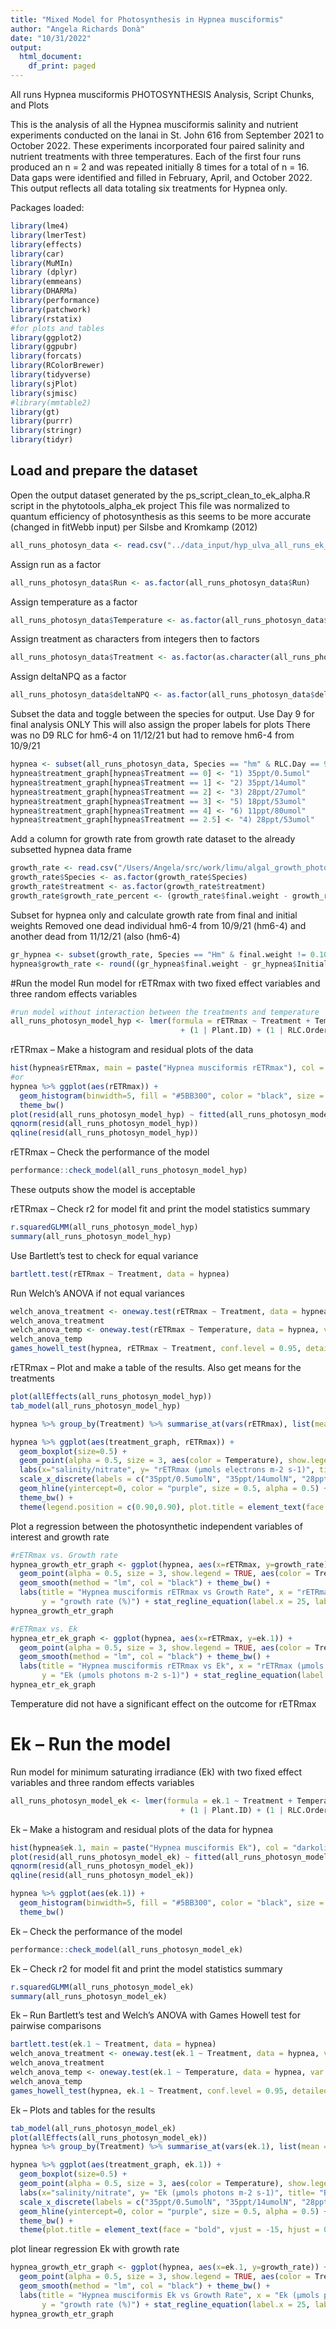 ```yaml
---
title: "Mixed Model for Photosynthesis in Hypnea musciformis"
author: "Angela Richards Donà"
date: "10/31/2022"
output:
  html_document:
    df_print: paged
---
```


All runs Hypnea musciformis PHOTOSYNTHESIS Analysis, Script Chunks, and Plots

This is the analysis of all the Hypnea musciformis salinity and nutrient experiments 
conducted on the lanai in St. John 616 from September 2021 to October 2022. These experiments incorporated four paired salinity
and nutrient treatments with three temperatures. Each of the first four runs produced an n = 2 and was repeated
initially 8 times for a total of n = 16.
Data gaps were identified and filled in February, April, and October 2022. 
This output reflects all data totaling six treatments for Hypnea only.

Packages loaded:

```r
library(lme4)
library(lmerTest)
library(effects)
library(car)
library(MuMIn)
library (dplyr)
library(emmeans)
library(DHARMa)
library(performance)
library(patchwork)
library(rstatix)
#for plots and tables
library(ggplot2)
library(ggpubr)
library(forcats)
library(RColorBrewer)
library(tidyverse)
library(sjPlot)
library(sjmisc)
#library(mmtable2)
library(gt)
library(purrr)
library(stringr)
library(tidyr)
```

## Load and prepare the dataset
Open the output dataset generated by the ps_script_clean_to_ek_alpha.R script in
the phytotools_alpha_ek project
This file was normalized to quantum efficiency of photosynthesis as this 
seems to be more accurate (changed in fitWebb input) per Silsbe and Kromkamp (2012)

```r
all_runs_photosyn_data <- read.csv("../data_input/hyp_ulva_all_runs_ek_alpha_normalized.csv")
```

Assign run as a factor
```r
all_runs_photosyn_data$Run <- as.factor(all_runs_photosyn_data$Run)
```

Assign temperature as a factor
```r
all_runs_photosyn_data$Temperature <- as.factor(all_runs_photosyn_data$Temp...C.)
```

Assign treatment as characters from integers then to factors
```r
all_runs_photosyn_data$Treatment <- as.factor(as.character(all_runs_photosyn_data$Treatment))
```

Assign deltaNPQ as a factor
```r
all_runs_photosyn_data$deltaNPQ <- as.factor(all_runs_photosyn_data$deltaNPQ)
```


Subset the data and toggle between the species for output. Use Day 9 for final analysis ONLY
This will also assign the proper labels for plots
There was no D9 RLC for hm6-4 on 11/12/21 but had to remove hm6-4 from 10/9/21
```r
hypnea <- subset(all_runs_photosyn_data, Species == "hm" & RLC.Day == 9 & uid != "2021-10-09_hm6-4")
hypnea$treatment_graph[hypnea$Treatment == 0] <- "1) 35ppt/0.5umol"
hypnea$treatment_graph[hypnea$Treatment == 1] <- "2) 35ppt/14umol" 
hypnea$treatment_graph[hypnea$Treatment == 2] <- "3) 28ppt/27umol" 
hypnea$treatment_graph[hypnea$Treatment == 3] <- "5) 18ppt/53umol" 
hypnea$treatment_graph[hypnea$Treatment == 4] <- "6) 11ppt/80umol"
hypnea$treatment_graph[hypnea$Treatment == 2.5] <- "4) 28ppt/53umol"
```

Add a column for growth rate from growth rate dataset to the already subsetted hypnea data frame
```r
growth_rate <- read.csv("/Users/Angela/src/work/limu/algal_growth_photosynthesis/data_input/all_runs_growth_011723.csv")
growth_rate$Species <- as.factor(growth_rate$Species)
growth_rate$treatment <- as.factor(growth_rate$treatment)
growth_rate$growth_rate_percent <- (growth_rate$final.weight - growth_rate$Initial.weight) / growth_rate$Initial.weight * 100
```

Subset for hypnea only and calculate growth rate from final and initial weights
Removed one dead individual hm6-4 from 10/9/21 (hm6-4) and another dead from 11/12/21 (also (hm6-4)
```r
gr_hypnea <- subset(growth_rate, Species == "Hm" & final.weight != 0.1017 & growth_rate_percent > -87.96837)
hypnea$growth_rate <- round((gr_hypnea$final.weight - gr_hypnea$Initial.weight) / gr_hypnea$Initial.weight * 100, digits = 2)

```

#Run the model
Run model for rETRmax with two fixed effect variables and three random effects variables

```r
#run model without interaction between the treatments and temperature
all_runs_photosyn_model_hyp <- lmer(formula = rETRmax ~ Treatment + Temperature + (1 | Run)
                                      + (1 | Plant.ID) + (1 | RLC.Order), data = hypnea, REML = FALSE)
```

rETRmax -- Make a histogram and residual plots of the data

```r
hist(hypnea$rETRmax, main = paste("Hypnea musciformis rETRmax"), col = "maroon", labels = TRUE)
#or
hypnea %>% ggplot(aes(rETRmax)) +
  geom_histogram(binwidth=5, fill = "#5BB300", color = "black", size = 0.25, alpha = 0.85) +
  theme_bw()
plot(resid(all_runs_photosyn_model_hyp) ~ fitted(all_runs_photosyn_model_hyp))
qqnorm(resid(all_runs_photosyn_model_hyp))
qqline(resid(all_runs_photosyn_model_hyp))
```

rETRmax -- Check the performance of the model
```r
performance::check_model(all_runs_photosyn_model_hyp)
```

These outputs show the model is acceptable

rETRmax -- Check r2 for model fit and print the model statistics summary
```r
r.squaredGLMM(all_runs_photosyn_model_hyp)
summary(all_runs_photosyn_model_hyp)
```

Use Bartlett's test to check for equal variance

``` r
bartlett.test(rETRmax ~ Treatment, data = hypnea)
```

Run Welch's ANOVA if not equal variances
```r
welch_anova_treatment <- oneway.test(rETRmax ~ Treatment, data = hypnea, var.equal = FALSE)
welch_anova_treatment
welch_anova_temp <- oneway.test(rETRmax ~ Temperature, data = hypnea, var.equal = FALSE)
welch_anova_temp
games_howell_test(hypnea, rETRmax ~ Treatment, conf.level = 0.95, detailed = FALSE)
```

rETRmax -- Plot and make a table of the results. Also get means for the treatments
```r
plot(allEffects(all_runs_photosyn_model_hyp))
tab_model(all_runs_photosyn_model_hyp)

hypnea %>% group_by(Treatment) %>% summarise_at(vars(rETRmax), list(mean = mean))

hypnea %>% ggplot(aes(treatment_graph, rETRmax)) + 
  geom_boxplot(size=0.5) + 
  geom_point(alpha = 0.5, size = 3, aes(color = Temperature), show.legend = TRUE) + 
  labs(x="salinity/nitrate", y= "rETRmax (μmols electrons m-2 s-1)", title= "B", subtitle = "Hypnea musciformis") + 
  scale_x_discrete(labels = c("35ppt/0.5umolN", "35ppt/14umolN", "28ppt/27umolN", "28ppt/53umolN", "18ppt/53umolN", "11ppt/80umolN")) +   ylim(-1, 170) + stat_mean() + 
  geom_hline(yintercept=0, color = "purple", size = 0.5, alpha = 0.5) +
  theme_bw() +
  theme(legend.position = c(0.90,0.90), plot.title = element_text(face = "bold", vjust = -15, hjust = 0.05), plot.subtitle = element_text(face = "italic", vjust = -20, hjust = 0.05))
```

Plot a regression between the photosynthetic independent variables of interest and growth rate
```r
#rETRmax vs. Growth rate
hypnea_growth_etr_graph <- ggplot(hypnea, aes(x=rETRmax, y=growth_rate)) + 
  geom_point(alpha = 0.5, size = 3, show.legend = TRUE, aes(color = Treatment)) + 
  geom_smooth(method = "lm", col = "black") + theme_bw() + 
  labs(title = "Hypnea musciformis rETRmax vs Growth Rate", x = "rETRmax (μmols electrons m-2 s-1)", 
       y = "growth rate (%)") + stat_regline_equation(label.x = 25, label.y = 165) + stat_cor()
hypnea_growth_etr_graph

#rETRmax vs. Ek
hypnea_etr_ek_graph <- ggplot(hypnea, aes(x=rETRmax, y=ek.1)) + 
  geom_point(alpha = 0.5, size = 3, show.legend = TRUE, aes(color = Treatment)) + 
  geom_smooth(method = "lm", col = "black") + theme_bw() + 
  labs(title = "Hypnea musciformis rETRmax vs Ek", x = "rETRmax (μmols electrons m-2 s-1)", 
       y = "Ek (μmols photons m-2 s-1)") + stat_regline_equation(label.x = 25, label.y = 165) + stat_cor()
hypnea_etr_ek_graph
```

Temperature did not have a significant effect on the outcome for rETRmax

# Ek -- Run the model

Run model for minimum saturating irradiance (Ek) with two fixed effect variables
and three random effects variables

```r
all_runs_photosyn_model_ek <- lmer(formula = ek.1 ~ Treatment + Temperature + (1 | Run)
                                      + (1 | Plant.ID) + (1 | RLC.Order), data = hypnea)
```

Ek -- Make a histogram and residual plots of the data for hypnea
```r
hist(hypnea$ek.1, main = paste("Hypnea musciformis Ek"), col = "darkolivegreen3", labels = TRUE)
plot(resid(all_runs_photosyn_model_ek) ~ fitted(all_runs_photosyn_model_ek))
qqnorm(resid(all_runs_photosyn_model_ek))
qqline(resid(all_runs_photosyn_model_ek))

hypnea %>% ggplot(aes(ek.1)) +
  geom_histogram(binwidth=5, fill = "#5BB300", color = "black", size = 0.25, alpha = 0.85) +
  theme_bw()
```

Ek -- Check the performance of the model
```r
performance::check_model(all_runs_photosyn_model_ek)
```

Ek -- Check r2 for model fit and print the model statistics summary
```r
r.squaredGLMM(all_runs_photosyn_model_ek)
summary(all_runs_photosyn_model_ek)
```

Ek -- Run Bartlett's test and Welch's ANOVA with Games Howell test for pairwise comparisons
```r
bartlett.test(ek.1 ~ Treatment, data = hypnea)
welch_anova_treatment <- oneway.test(ek.1 ~ Treatment, data = hypnea, var.equal = FALSE)
welch_anova_treatment
welch_anova_temp <- oneway.test(ek.1 ~ Temperature, data = hypnea, var.equal = FALSE)
welch_anova_temp
games_howell_test(hypnea, ek.1 ~ Treatment, conf.level = 0.95, detailed = TRUE)
```

Ek -- Plots and tables for the results
```r
tab_model(all_runs_photosyn_model_ek)
plot(allEffects(all_runs_photosyn_model_ek))
hypnea %>% group_by(Treatment) %>% summarise_at(vars(ek.1), list(mean = mean))

hypnea %>% ggplot(aes(treatment_graph, ek.1)) + 
  geom_boxplot(size=0.5) + 
  geom_point(alpha = 0.5, size = 3, aes(color = Temperature), show.legend = TRUE) + 
  labs(x="salinity/nitrate", y= "Ek (μmols photons m-2 s-1)", title= "B", subtitle = "Hypnea musciformis") + 
  scale_x_discrete(labels = c("35ppt/0.5umolN", "35ppt/14umolN", "28ppt/27umolN", "28ppt/53umolN", "18ppt/53umolN", "11ppt/80umolN")) +   ylim(-1, 240) + stat_mean() + 
  geom_hline(yintercept=0, color = "purple", size = 0.5, alpha = 0.5) +
  theme_bw() +
  theme(plot.title = element_text(face = "bold", vjust = -15, hjust = 0.05), plot.subtitle = element_text(face = "italic", vjust = -20, hjust = 0.05))
```

plot linear regression Ek with growth rate
```r
hypnea_growth_etr_graph <- ggplot(hypnea, aes(x=ek.1, y=growth_rate)) + 
  geom_point(alpha = 0.5, size = 3, show.legend = TRUE, aes(color = Treatment)) + 
  geom_smooth(method = "lm", col = "black") + theme_bw() + 
  labs(title = "Hypnea musciformis Ek vs Growth Rate", x = "Ek (μmols photons m-2 s-1)", 
       y = "growth rate (%)") + stat_regline_equation(label.x = 25, label.y = 165) + stat_cor()
hypnea_growth_etr_graph
```

